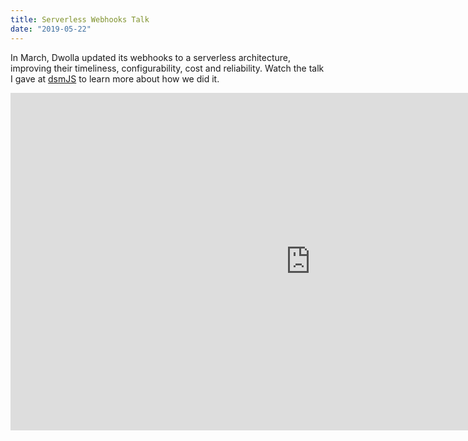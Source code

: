 ```yaml
---
title: Serverless Webhooks Talk
date: "2019-05-22"
---
```


In March, Dwolla updated its webhooks to a serverless architecture, improving their timeliness, configurability, cost and reliability. Watch the talk I gave at [dsmJS](https://twitter.com/desmoinesjs) to learn more about how we did it.

<div className="resp-container">
  <iframe
    className="resp-iframe"
    width="960"
    height="540"
    src="https://www.youtube.com/embed/zpPV8lUxPpE"
    frameBorder="0"
    allow="accelerometer; autoplay; encrypted-media; gyroscope; picture-in-picture"
    allowFullScreen
    title="Sending Millions of Serverless Webhooks"
  />
</div>

[Transcript](https://www.dwolla.com/resources/serverless-webhooks-presentation/) | [Slides](https://github.com/therockstorm/webhook-handler/blob/master/PITCHME.md)

For lessons learned along the way, [check out my blog post](../lessons-learned-from-sending-millions-of-serverless-webhooks).
